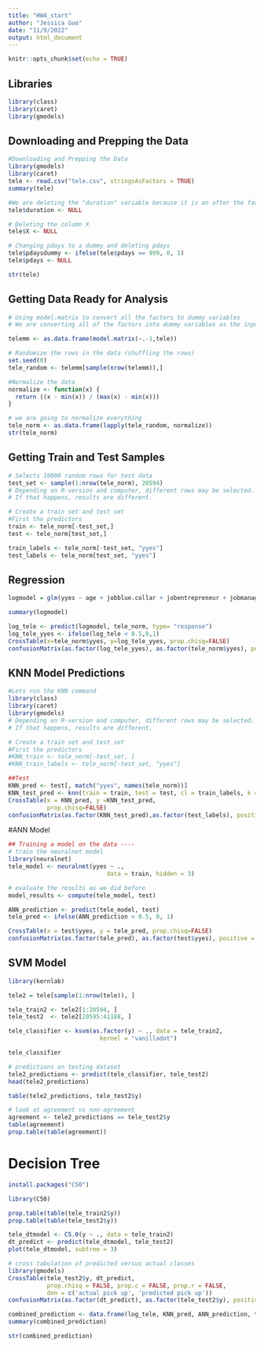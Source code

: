 ```yaml
---
title: "HW4_start"
author: "Jessica Guo"
date: "11/9/2022"
output: html_document
---
```


```r
knitr::opts_chunk$set(echo = TRUE)
```
## Libraries
```r
library(class)
library(caret)
library(gmodels)
```


## Downloading and Prepping the Data

```r
#Downloading and Prepping the Data
library(gmodels)
library(caret)
tele <- read.csv("tele.csv", stringsAsFactors = TRUE)
summary(tele)

#We are deleting the "duration" variable because it is an after the fact measurement. We only should be using variables that we know before the call
tele$duration <- NULL

# Deleting the column X
tele$X <- NULL

# Changing pdays to a dummy and deleting pdays
tele$pdaysdummy <- ifelse(tele$pdays == 999, 0, 1)
tele$pdays <- NULL

str(tele)
```

## Getting Data Ready for Analysis

```r
# Using model.matrix to convert all the factors to dummy variables
# We are converting all of the factors into dummy variables as the input into knn has to be numeric

telemm <- as.data.frame(model.matrix(~.-1,tele))

# Randomize the rows in the data (shuffling the rows)
set.seed(0)
tele_random <- telemm[sample(nrow(telemm)),]

#Normalize the data
normalize <- function(x) {
  return ((x - min(x)) / (max(x) - min(x)))
}

# we are going to normalize everything 
tele_norm <- as.data.frame(lapply(tele_random, normalize))
str(tele_norm)
```

## Getting Train and Test Samples
```r
# Selects 10000 random rows for test data
test_set <- sample(1:nrow(tele_norm), 20594) 
# Depending on R-version and computer, different rows may be selected. 
# If that happens, results are different. 

# Create a train set and test set
#First the predictors 
train <- tele_norm[-test_set,]
test <- tele_norm[test_set,]

train_labels <- tele_norm[-test_set, "yyes"]
test_labels <- tele_norm[test_set, "yyes"]
```


## Regression
```r
logmodel = glm(yyes ~ age + jobblue.collar + jobentrepreneur + jobmanagement + jobretired + jobservices + jobstudent + jobtechnician + maritalsingle + educationuniversity.degree + educationunknown + defaultunknown + contacttelephone + monthaug + monthdec + monthjul + monthmar + monthmay + monthnov + monthoct + monthsep + day_of_weekmon + day_of_weekwed + poutcomesuccess + campaign, data = tele_norm, family = binomial)

summary(logmodel)

log_tele <- predict(logmodel, tele_norm, type= "response")
log_tele_yyes <- ifelse(log_tele < 0.5,0,1)
CrossTable(x=tele_norm$yyes, y=log_tele_yyes, prop.chisq=FALSE)
confusionMatrix(as.factor(log_tele_yyes), as.factor(tele_norm$yyes), positive = "1")
```

## KNN Model Predictions
```r
#Lets run the KNN command
library(class)
library(caret)
library(gmodels)
# Depending on R-version and computer, different rows may be selected. 
# If that happens, results are different. 

# Create a train set and test set
#First the predictors
#KNN_train <- tele_norm[-test_set, ]
#KNN_train_labels <- tele_norm[-test_set, "yyes"]

##Test
KNN_pred <- test[, match("yyes", names(tele_norm))]
KNN_test_pred <- knn(train = train, test = test, cl = train_labels, k = 3)
CrossTable(x = KNN_pred, y =KNN_test_pred, 
           prop.chisq=FALSE)
confusionMatrix(as.factor(KNN_test_pred),as.factor(test_labels), positive = "1")
```

#ANN Model
```r
## Training a model on the data ----
# train the neuralnet model
library(neuralnet)
tele_model <- neuralnet(yyes ~ .,
                            data = train, hidden = 3)

# evaluate the results as we did before
model_results <- compute(tele_model, test)

ANN_prediction <- predict(tele_model, test)
tele_pred <- ifelse(ANN_prediction < 0.5, 0, 1)

CrossTable(x = test$yyes, y = tele_pred, prop.chisq=FALSE)
confusionMatrix(as.factor(tele_pred), as.factor(test$yyes), positive = "1")


```

## SVM Model
```r
library(kernlab)

tele2 = tele[sample(1:nrow(tele)), ]

tele_train2 <- tele2[1:20594, ]
tele_test2  <- tele2[20595:41188, ]

tele_classifier <- ksvm(as.factor(y) ~ ., data = tele_train2,
                          kernel = "vanilladot")

tele_classifier
```

```r
# predictions on testing dataset
tele2_predictions <- predict(tele_classifier, tele_test2)
head(tele2_predictions)

table(tele2_predictions, tele_test2$y)

# look at agreement vs non-agreement
agreement <- tele2_predictions == tele_test2$y
table(agreement)
prop.table(table(agreement))

```


# Decision Tree
```r
install.packages("C50")
```

```r
library(C50)

prop.table(table(tele_train2$y))
prop.table(table(tele_test2$y))

tele_dtmodel <- C5.0(y ~ ., data = tele_train2)
dt_predict <- predict(tele_dtmodel, tele_test2)
plot(tele_dtmodel, subtree = 3)

```

```r

# cross tabulation of predicted versus actual classes
library(gmodels)
CrossTable(tele_test2$y, dt_predict,
           prop.chisq = FALSE, prop.c = FALSE, prop.r = FALSE,
           dnn = c('actual pick up', 'predicted pick up'))
confusionMatrix(as.factor(dt_predict), as.factor(tele_test2$y), positive = "1")

```

```r
combined_prediction <- data.frame(log_tele, KNN_pred, ANN_prediction, tele2_predictions, dt_predict, test$yyes)
summary(combined_prediction)

str(combined_prediction)
```

```r

```

